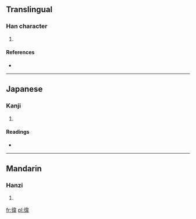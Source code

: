 ==Translingual==

===Han character===
{{Han char|rn=60|rad=彳|as=09|sn=12|four=2425<sub>6</sub>|canj=竹人木一手 (HODMQ)}}

# {{defn|Han|sort=彳09}}

====References====
* {{Han ref|kx=0370.050|dkj=10192|dj=0696.060|hdz=20836.130|uh=5FAB|ud=24491|bh=D8F7|bd=55543}}

----

==Japanese==

===Kanji===
{{ja-kanji|grade=|rs=彳09}}

# {{defn|lang=ja|sort=彳09}}

====Readings====
* {{ja-readings|on=[[い]] (i)|kun=[[やく]] (yaku)}}

----

==Mandarin==

===Hanzi===
{{cmn-hanzi|pin=[[wěi]] ([[wei3]])|wg=wei<sup>3</sup>}}

# {{defn|lang=cmn|sort=彳09}}

[[fr:徫]]
[[pl:徫]]